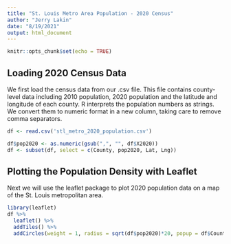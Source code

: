 ```yaml
---
title: "St. Louis Metro Area Population - 2020 Census"
author: "Jerry Lakin"
date: "8/19/2021"
output: html_document
---
```


```r
knitr::opts_chunk$set(echo = TRUE)
```

## Loading 2020 Census Data

We first load the census data from our .csv file. This file contains county-level
data including 2010 population, 2020 population and the latitude and longitude
of each county. R interprets the population numbers as strings. We convert them 
to numeric format in a new column, taking care to remove comma separators. 

```r
df <- read.csv('stl_metro_2020_population.csv')

df$pop2020 <- as.numeric(gsub(",", "", df$X2020))
df <- subset(df, select = c(County, pop2020, Lat, Lng))

```

## Plotting the Population Density with Leaflet

Next we will use the leaflet package to plot 2020 population data on a map of
the St. Louis metropolitan area.

```r
library(leaflet)
df %>%
  leaflet() %>%
  addTiles() %>%
  addCircles(weight = 1, radius = sqrt(df$pop2020)*20, popup = df$County)
```